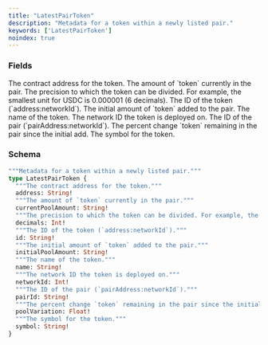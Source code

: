```yaml
---
title: "LatestPairToken"
description: "Metadata for a token within a newly listed pair."
keywords: ['LatestPairToken']
noindex: true
---
```


### Fields

<ResponseField name="address" type="String!" required>
  The contract address for the token.
</ResponseField>

<ResponseField name="currentPoolAmount" type="String!" required>
  The amount of `token` currently in the pair.
</ResponseField>

<ResponseField name="decimals" type="Int!" required>
  The precision to which the token can be divided. For example, the smallest unit for USDC is 0.000001 (6 decimals).
</ResponseField>

<ResponseField name="id" type="String!" required>
  The ID of the token (`address:networkId`).
</ResponseField>

<ResponseField name="initialPoolAmount" type="String!" required>
  The initial amount of `token` added to the pair.
</ResponseField>

<ResponseField name="name" type="String!" required>
  The name of the token.
</ResponseField>

<ResponseField name="networkId" type="Int!" required>
  The network ID the token is deployed on.
</ResponseField>

<ResponseField name="pairId" type="String!" required>
  The ID of the pair (`pairAddress:networkId`).
</ResponseField>

<ResponseField name="poolVariation" type="Float!" required>
  The percent change `token` remaining in the pair since the initial add.
</ResponseField>

<ResponseField name="symbol" type="String!" required>
  The symbol for the token.
</ResponseField>

### Schema


```graphql 
"""Metadata for a token within a newly listed pair."""
type LatestPairToken {
  """The contract address for the token."""
  address: String!
  """The amount of `token` currently in the pair."""
  currentPoolAmount: String!
  """The precision to which the token can be divided. For example, the smallest unit for USDC is 0.000001 (6 decimals)."""
  decimals: Int!
  """The ID of the token (`address:networkId`)."""
  id: String!
  """The initial amount of `token` added to the pair."""
  initialPoolAmount: String!
  """The name of the token."""
  name: String!
  """The network ID the token is deployed on."""
  networkId: Int!
  """The ID of the pair (`pairAddress:networkId`)."""
  pairId: String!
  """The percent change `token` remaining in the pair since the initial add."""
  poolVariation: Float!
  """The symbol for the token."""
  symbol: String!
}
```
